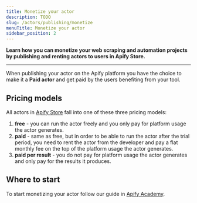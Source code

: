 ```yaml
---
title: Monetize your actor
description: TODO
slug: /actors/publishing/monetize
menuTitle: Monetize your actor
sidebar_position: 2
---
```


**Learn how you can monetize your web scraping and automation projects by publishing and renting actors to users in Apify Store.**

---

When publishing your actor on the Apify platform you have the choice to make it a **Paid actor** and get paid by the users benefiting from your tool.

## Pricing models

All actors in [Apify Store](https://apify.com/store) fall into one of these three pricing models:

1. **free** - you can run the actor freely and you only pay for platform usage the actor generates.
2. **paid** - same as free, but in order to be able to run the actor after the trial period, you need to rent the actor from the developer and pay a flat monthly fee on the top of the platform usage the actor generates.
3. **paid per result** - you do not pay for platform usage the actor generates and only pay for the results it produces.

## Where to start 

To start monetizing your actor follow our guide in [Apify Academy](/academy/get-most-of-actors/monetizing-your-actor).